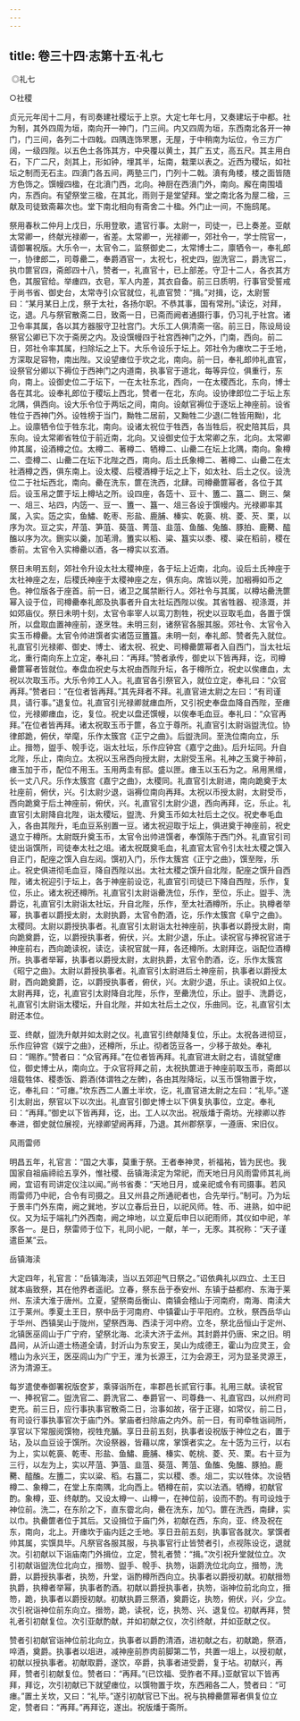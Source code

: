 ```yaml
---
---
---
```

title: 卷三十四·志第十五·礼七
---

 ◎礼七

○社稷

贞元元年闰十二月，有司奏建社稷坛于上京。大定七年七月，又奏建坛于中都。社为制，其外四周为垣，南向开一神门，门三间。内又四周为垣，东西南北各开一神门，门三间，各列二十四戟。四隅连饰罘罳，无屋，于中稍南为坛位，令三方广阔，一级四陛。以五色土各饰其方，中央覆以黄土，其广五丈，高五尺。其主用白石，下广二尺，剡其上，形如钟，埋其半，坛南，栽栗以表之。近西为稷坛，如社坛之制而无石主。四濆门各五间，两塾三门，门列十二戟。濆有角楼，楼之面皆随方色饰之。馔幔四楹，在北濆门西，北向。神厨在西濆门外，南向。廨在南围墙内，东西向。有望祭堂三楹，在其北，雨则于是堂望拜。堂之南北各为屋二楹，三献及司徒致斋幕次也。堂下南北相向有斋舍二十楹。外门止一间，不施鸱尾。

祭用春秋二仲月上戊日，乐用登歌，遣官行事。太尉一，司徒一，已上奏差。亚献太常卿一，终献光禄卿一，省差。太常卿一，光禄卿一，郊社令一，学士院官一，请御署祝版。大乐令一，太官令二，监祭御史二，太常博士二，廪牺令一，奉礼郎一，协律郎二，司尊罍二，奉爵酒官一，太祝七，祝史四，盥洗官二，爵洗官二，执巾篚官四，斋郎四十八，赞者一，礼直官十，已上部差。守卫十二人，各衣其方色，其服官给。举瘗四，衣皂，军人内差，其衣自备。前三日质明，行事官受誓戒于尚书省、御史台，太常寺引众官就位，礼直官赞：“揖。”对揖，讫，太尉誓曰：“某月某日上戊，祭于太社，各扬尔职。不恭其事，国有常刑。”读讫，对拜，讫，退。凡与祭官散斋二日，致斋一日，已斋而阙者通摄行事，仍习礼于社宫。诸卫令率其属，各以其方器服守卫社宫门。大乐工人俱清斋一宿。前三日，陈设局设祭官公卿已下次于斋房之内。及设馔幔四于社宫西神门之外，门南，西向。前二日，郊社令率其属，扫除坛之上下。大乐令设乐于坛上。郊社令为瘗坎二于壬地，方深取足容物，南出陛。又设望瘗位于坎之北，南向。前一日，奉礼郎帅礼直官，设祭官分卿以下褥位于西神门之内道南，执事官于道北，每等异位，俱重行，东向，南上。设御史位二于坛下，一在太社东北，西向，一在太稷西北，东向，博士各在其北。设奉礼郎位于稷坛上西北，赞者一在北，东向。设协律郎位二于坛上东北隅，俱西向。设大乐令位于两坛之间，南向。设献官褥位于逐坛上神座前。设省牲位于西神门外。设牲榜于当门，黝牲二居前，又黝牲二少退(二牲皆用黝)，北上。设廪牺令位于牲东北，南向。设诸太祝位于牲西，各当牲后，祝史陪其后，具东向。设太常卿省牲位于前近南，北向。又设御史位于太常卿之东，北向。太常卿帅其属，设酒樽之位。太樽二、著樽二、牺樽二、山罍二在坛上北隅，南向。象樽二、壶樽二、山罍二在坛下北陛之西，南向。后土氏象樽二、著樽二、山罍二在太社酒樽之西，俱东南上。设太稷、后稷酒樽于坛之上下，如太社、后土之仪。设洗位二于社坛西北，南向。罍在洗东，篚在洗西，北肆。司樽罍篚幂者，各位于其后。设玉帛之篚于坛上樽坫之所。设四座，各笾十、豆十、簠二、簋二、鉶三、槃一、俎三、坫四，内笾一、豆一、簠一、簋一、俎三各设于馔幔内。光禄卿率其属，入实。笾之实，鱼鱐、乾枣、形盐、鹿脯、榛实、乾裛、桃、菱、芡、栗，以序为次。豆之实，芹菹、笋菹、葵菹、菁菹、韭菹、鱼醢、兔醢、豚拍、鹿臡、醓醢以序为次。鉶实以羹，加芼滑。簠实以稻、粱、簋实以黍、稷、粱在稻前，稷在黍前。太官令入实樽罍以酒，各一樽实以玄酒。

祭日未明五刻，郊社令升设太社太稷神座，各于坛上近南，北向。设后土氏神座于太社神座之左，后稷氏神座于太稷神座之左，俱东向。席皆以莞，加裀褥如币之色。神位版各于座首。前一日，诸卫之属禁断行人。郊社令与其属，以樽坫罍洗篚幂入设于位，司樽罍奉礼郎及执事者升自太社坛西陛以俟。其省牲器、视涤溉，并如郊庙仪。祭日未明十刻，太官令率宰人以鸾刀割牲，祝史以豆取毛血，各置于馔所，以盘取血置神座前，遂烹牲。未明三刻，诸祭官各服其服。郊社令、太官令入实玉币樽罍。太官令帅进馔者实诸笾豆簠簋。未明一刻，奉礼郎、赞者先入就位。礼直官引光禄卿、御史、博士、诸太祝、祝史、司樽罍篚幂者入自西门，当太社坛北，重行南向东上立定，奉礼曰：“再拜。”赞者承传，御史以下皆再拜，讫，司樽罍篚幂者皆就位。奉盘血祝史与太祝由西陛升坛，各于樽所立，祝史以俟瘗血，太祝以次取玉币。大乐令帅工人入。礼直官各引祭官入，就位立定，奉礼曰：“众官再拜。”赞者曰：“在位者皆再拜。”其先拜者不拜。礼直官进太尉之左曰：“有司谨具，请行事。”退复位。礼直官引光禄卿就瘗血所，又引祝史奉盘血降自西陛，至瘗位，光禄卿瘗血，讫，复位。祝史以盘还馔幔，以俟奉毛血豆。奉礼曰：“众官再拜。”在位者皆再拜。诸太祝取玉币于篚，各立于尊所。礼直官引太尉诣盥洗位。协律郎跪，俯伏，举麾，乐作太簇宫《正宁之曲》。后盥洗同。至洗位南向立，乐止。搢笏，盥手、帨手讫，诣太社坛，乐作应钟宫《嘉宁之曲》。后升坛同。升自北陛，乐止，南向立。太祝以玉帛西向授太尉，太尉受玉帛。礼神之玉奠于神前，瘗玉加于币，配位不用玉。玉用两圭有邸。盛以匣。瘗玉以玉石为之。帛用黑缯，长一丈八尺。乐作太簇宫《嘉宁之曲》，太稷同。礼直官引太尉进，南向跪奠于太社座前，俯伏，兴。引太尉少退，诣褥位南向再拜。太祝以币授太尉，太尉受币，西向跪奠于后土神座前，俯伏，兴。礼直官引太尉少退，西向再拜，讫，乐止。礼直官引太尉降自北陛，诣太稷坛，盥洗、升奠玉币如太社后土之仪。祝史奉毛血入，各由其陛升，毛血豆系别置一豆。诸太祝迎取于坛上，俱进奠于神座前，祝史退立于樽所。太尉既升奠玉币，太官令出帅进馔者，奉馔陈于西门外。礼直官引司徒出诣馔所，司徒奉太社之俎。诸太祝既奠毛血，礼直官太官令引太社太稷之馔入自正门，配座之馔入自左闼。馔初入门，乐作太簇宫《正宁之曲》，馔至陛，乐止。祝史俱进彻毛血豆，降自西陛以出。太社太稷之馔升自北陛，配座之馔升自西陛，诸太祝迎引于坛上，各于神座前设讫，礼直官引司徒已下降自西陛，乐作，复位，乐止。诸太祝还樽所。礼直官引太尉诣罍洗位，乐作，至位，乐止。盥手、洗爵讫，礼直官引太尉诣太社坛，升自北陛，乐作，至太社酒樽所，乐止。执樽者举幂，执事者以爵授太尉，太尉执爵，太官令酌酒，讫，乐作太簇宫《阜宁之曲》。太稷同。太尉以爵授执事者。礼直官引太尉诣太社神座前，执事者以爵授太尉，南向跪奠爵，讫，以爵授执事者，俯伏，兴。太尉少退，乐止。读祝官与捧祝官进于神座前右，西向跪读祝，读讫，读祝官就一拜，各还樽所。太尉拜讫，诣配位酒樽所。执事者举幂，执事者以爵授太尉，太尉执爵，太官令酌酒，讫，乐作太簇宫《昭宁之曲》。太尉以爵授执事者。礼直官引太尉进后土神座前，执事者以爵授太尉，西向跪奠爵，讫，以爵授执事者，俯伏，兴。太尉少退，乐止。读祝如上仪。太尉再拜，讫，礼直官引太尉降自北陛，乐作，至罍洗位，乐止。盥手、洗爵讫，礼直官引太尉诣太稷坛，升自北陛，并如太社后土之仪，乐曲同。讫，礼直官引太尉还本位。

亚、终献，盥洗升献并如太尉之仪。礼直官引终献降复位，乐止。太祝各进彻豆，乐作应钟宫《娱宁之曲》，还樽所，乐止。彻者笾豆各一，少移于故处。奉礼曰：“赐胙。”赞者曰：“众官再拜。”在位者皆再拜。礼直官进太尉之右，请就望瘗位，御史博士从，南向立。于众官将拜之前，太祝执篚进于神座前取玉币，斋郎以俎载牲体、稷黍饭、爵酒(体谓牲之左髀)，各由其陛降坛，以玉币馔物置于坎，讫，奉礼曰：“可瘗。”坎东西二人置土半坎，讫，礼直官进太尉之左曰：“礼毕。”遂引太尉出，祭官以下以次出。礼直官引御史博士以下俱复执事位，立定。奉礼曰：“再拜。”御史以下皆再拜，讫，出。工人以次出。祝版燔于斋坊。光禄卿以胙奉进，御史就位展视，光禄卿望阙再拜，乃退。其州郡祭享，一遵唐、宋旧仪。

风雨雷师

明昌五年，礼官言：“国之大事，莫重于祭。王者奉神灵，祈福祐，皆为民也。我国家自祖庙禘祫五享外，惟社稷、岳镇海渎定为常祀，而天地日月风雨雷师其礼尚阙，宜诏有司讲定仪注以闻。”尚书省奏：“天地日月，或亲祀或令有司摄事。若风雨雷师乃中祀，合令有司摄之。且又州县之所通祀者也，合先举行。”制可。乃为坛于景丰门外东南，阙之巽地，岁以立春后丑日，以祀风师。牲、币、进熟，如中祀仪。又为坛于端礼门外西南，阙之坤地，以立夏后申日以祀雨师，其仪如中祀，羊豕各一。是日，祭雷师于位下，礼同小祀，一献，羊一，无豕。其祝称：“天子谨遣臣某”云。

岳镇海渎

大定四年，礼官言：“岳镇海渎，当以五郊迎气日祭之。”诏依典礼以四立、土王日就本庙致祭，其在他界者遥祀。立春，祭东岳于泰安州、东镇于益都府、东海于莱州、东渎大淮于唐州。立夏，望祭南岳衡山、南镇会稽山于河南府，南海、南渎大江于莱州。季夏土王日，祭中岳于河南府、中镇霍山于平阳府。立秋，祭西岳华山于华州、西镇吴山于陇州，望祭西海、西渎于河中府。立冬，祭北岳恒山于定州、北镇医巫闾山于广宁府，望祭北海、北渎大济于孟州。其封爵并仍唐、宋之旧。明昌间，从沂山道士杨道全请，封沂山为东安王，吴山为成德王，霍山为应灵王，会稽山为永兴王，医巫闾山为广宁王，淮为长源王，江为会源王，河为显圣灵源王，济为清源王。

每岁遣使奉御署祝版奁芗，乘驿诣所在，率郡邑长贰官行事。礼用三献。读祝官一、捧祝官二。盥洗官二、爵洗官二、奉爵官一、司尊彝一、礼直官四，以州府司吏充。前三日，应行事执事官散斋二日，治事如故，宿于正寝，如常仪，前二日，有司设行事执事官次于庙门外。掌庙者扫除庙之内外。前一日，有司牵牲诣祠所，享官以下常服阅馔物，视牲充腯。享日丑前五刻，执事者设祝版于神位之右，置于玷，及以血豆设于馔所。次设祭器，皆藉以席，掌馔者实之。左十笾为三行，以右为上，实以乾裛、乾枣、形盐、鱼鱐、鹿脯、榛实、乾桃、菱、芡、栗。右十豆为三行，以左为上，实以芹菹、笋菹、韭菹、葵菹、菁菹、鱼醢、兔醢、豚拍。鹿臡、醓醢。左簠二，实以粱、稻。右簋二，实以稷、黍。俎二，实以牲体。次设牺樽二、象樽二，在堂上东南隅，北向西上。牺樽在前，实以法酒。牺樽，初献官酌。象樽，亚、终献酌。又设太樽一、山樽一，在神位前，设而不酌。有司设烛于神位前。洗二，在东阶之下，直东霤北向，罍在洗东，加勺。篚在洗西，南肆，实以巾。执罍篚者位于其后。又设揖位于庙门外，初献在西，东向，亚、终及祝在东，南向，北上。开瘗坎于庙内廷之壬地。享日丑前五刻，执事官各就次。掌馔者帅其属，实馔具毕。凡祭官各服其服，与执事官行止皆赞者引，点视陈设讫，退就次。引初献以下诣庙南门外揖位，立定，赞礼者赞：“揖。”次引祝升堂就位立。次引初献诣盥洗位北向立，搢笏、盥手、帨手、执笏，诣爵洗位北向立，搢笏，洗爵，以爵授执事者，执笏，升堂，诣酌樽所西向立。执事者以爵授初献。初献搢笏执爵，执樽者举幂，执事者酌酒。初献以爵授执事者，执笏，诣神位前北向立，搢笏，跪，执事者以爵授初献。初献执爵三祭酒，奠爵讫，执笏，俯伏，兴，少立。次引祝诣神位前东向立。搢笏，跪，读祝，讫，执笏、兴、退复位。初献再拜，赞礼者引初献复位。次引亚献酌献，并如初献之仪，次引终献，并如亚献之仪。

赞者引初献官诣神位前北向立，执事者以爵酌清酒，进初献之右，初献跪，祭酒，啐酒，奠爵。执事者以俎进，减神座前胙肉前脚第二节，共置一俎上，以授初献，初献以授执事者。初献取爵，遂饮，卒爵，执事者进受爵，复于坫。初献兴，再拜，赞者引初献复位。赞者曰：“再拜。”(已饮福、受胙者不拜。)亚献官以下皆再拜，拜讫，次引初献已下就望瘗位，以馔物置于坎，东西厢各二人，赞者曰：“可瘗。”置土关坎，又曰：“礼毕。”遂引初献官已下出。祝与执樽罍篚幂者俱复位立定，赞者曰：“再拜。”再拜讫，遂出。祝版燔于斋所。

